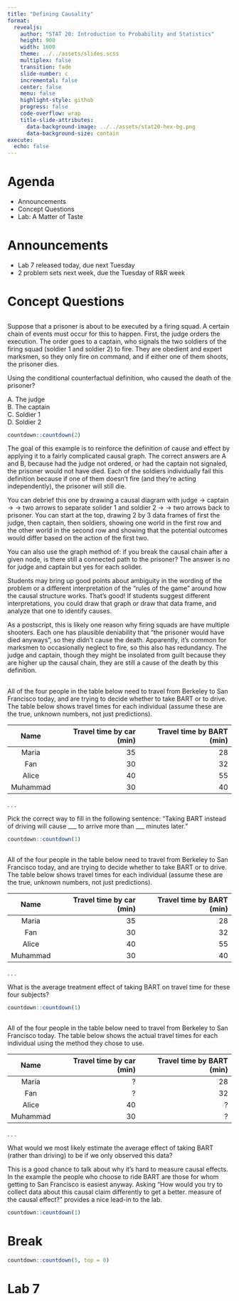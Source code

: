 ```yaml
---
title: "Defining Causality"
format:
  revealjs:
    author: "STAT 20: Introduction to Probability and Statistics"
    height: 900
    width: 1600
    theme: ../../assets/slides.scss
    multiplex: false
    transition: fade
    slide-number: c
    incremental: false
    center: false
    menu: false
    highlight-style: github
    progress: false
    code-overflow: wrap
    title-slide-attributes:
      data-background-image: ../../assets/stat20-hex-bg.png
      data-background-size: contain
execute: 
  echo: false
---
```


# Agenda

-  Announcements
-  Concept Questions
-  Lab: A Matter of Taste

# Announcements 

- Lab 7 released today, due next Tuesday
- 2 problem sets next week, due the Tuesday of R\&R week


# Concept Questions

##

Suppose that a prisoner is about to be executed by a firing squad. A certain chain of events must occur for this to happen. First, the judge orders the execution. The order goes to a captain, who signals the two soldiers of the firing squad (soldier 1 and soldier 2) to fire. They are obedient and expert marksmen, so they only fire on command, and if either one of them shoots, the prisoner dies.

::: poll
Using the conditional counterfactual definition, who caused the death of the prisoner?

A. The judge  
B. The captain  
C. Soldier 1  
D. Soldier 2
:::

```r
countdown::countdown(2)
```

:::notes
The goal of this example is to reinforce the definition of cause and effect by applying it to a fairly complicated causal graph. The correct answers are A and B, because had the judge not ordered, or had the captain not signaled, the prisoner would not have died. Each of the soldiers individually fail this definition because if one of them doesn't fire (and they're acting independently), the prisoner will still die.

You can debrief this one by drawing a causal diagram with judge -> captain -> -> two arrows to separate solider 1 and soldier 2 -> -> two arrows back to prisoner. You can start at the top, drawing 2 by 3 data frames of first the judge, then captain, then soldiers, showing one world in the first row and the other world in the second row and showing that the potential outcomes would differ based on the action of the first two.

You can also use the graph method of: if you break the causal chain after a given node, is there still a connected path to the prisoner? The answer is no for judge and captain but yes for each solider.

Students may bring up good points about ambiguity in the wording of the problem or a different interpretation of the "rules of the game" around how the causal structure works. That's good! If students suggest different interpretations, you could draw that graph or draw that data frame, and analyze that one to identify causes.

As a postscript, this is likely one reason why firing squads are have multiple shooters. Each one has plausible deniability that "the prisoner would have died anyways", so they didn't cause the death. Apparently, it's common for marksmen to occasionally neglect to fire, so this also has redundancy. The judge and captain, though they might be insolated from guilt because they are higher up the causal chain, they are still a cause of the death by this definition.
:::

## 

All of the four people in the table below need to travel from Berkeley to San Francisco today, and are trying to decide whether to take BART or to drive. The table below shows travel times for each individual (assume these are the true, unknown numbers, not just predictions).

| Name | Travel time by car (min) | Travel time by BART (min) |
|:---:|--:|----:|
Maria | 35 | 28 |
Fan   | 30 | 32 |
Alice |40 |55 |
Muhammad| 30 |40 |
. . .

::: poll

Pick the correct way to fill in the following sentence: "Taking BART instead of driving will cause ___ to arrive more than ___ minutes later."

:::

```r
countdown::countdown(1)
```

## 

All of the four people in the table below need to travel from Berkeley to San Francisco today, and are trying to decide whether to take BART or to drive. The table below shows travel times for each individual (assume these are the true, unknown numbers, not just predictions).

| Name | Travel time by car (min) | Travel time by BART (min) |
|:---:|--:|----:|
Maria | 35 | 28 |
Fan   | 30 | 32 |
Alice |40 |55 |
Muhammad| 30 |40 |
. . .

::: poll

What is the average treatment effect of taking BART on travel time for
these four subjects?

:::

```r
countdown::countdown(1)
```

## 

All of the four people in the table below need to travel from Berkeley to San Francisco today. The table below shows the actual travel times for each individual using the method they chose to use.

| Name | Travel time by car (min) | Travel time by BART (min) |
|:---:|--:|----:|
Maria | ? | 28 |
Fan   | ? | 32 |
Alice |40 | ? |
Muhammad| 30 |? |
. . .

::: poll

What would we most likely estimate the average effect of taking BART (rather than driving) to be if we only observed this data?

:::

::: notes

This is a good chance to talk about why it's hard to measure causal effects.  In the example the people who choose to ride BART are those for whom getting to San Francisco is easiest anyway.  Asking "How would you try to collect data about this causal claim differently to get a better. measure of the causal effect?" provides a nice lead-in to the lab.

:::

```r
countdown::countdown(1)
```

# Break 

```r
countdown::countdown(5, top = 0)
```

# Lab 7



